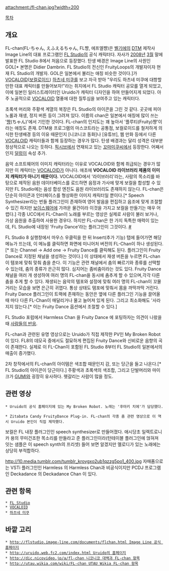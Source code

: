 attachment:/fl-chan.jpg?width=200

[[목차]]

== 개요 ==
FL-chan(FL-ちゃん, えふえるちゃん, FL쨩, 에프엘쨩)은 [[벨기에]]의 [[DTM]] 제작사 Image Line의 대표 프로그램인 [[FL Studio]]의 공식 캐릭터다. 자사가 [[2008년]] [[3월]] 말에 발표한 FL Studio 8에서 처음으로 등장했다. 탄생 배경은 Image Line의 사원인 GOL[* 본명은 Didier Dambrin. FL Studio의 전신인 FruityLoops의 개발자이자 현재 FL Studio의 개발자. GOL은 일본에서 불리는 애칭 비슷한 것이다.]가 [[VOCALOID]]([[보컬로이드]]) [[하츠네 미쿠]]를 보고 자극 받아 "우리도 하츠네 미쿠에 대항할 만한 대표 캐릭터를 만들어보자!"라는 취지에서 FL Studio 캐릭터 공모를 열게 되었고, 이에 일본인 일러스트레이터인 Uruido가 캐릭터 디자인을 하여 만들어지게 되었다. 아주 노골적으로 [[VOCALOID]] 열풍에 대한 질투심을 보여주고 있는 캐릭터다.

초록색 머리와 주황색 계열의 복장은 FL Studio의 아이콘을 그린 것 같다. 곳곳에 피아노롤과 재생, 정지 버튼 등이 그려져 있다. 이름의 chan은 일본에서 애칭에 많이 쓰는 '[[쨩]](ちゃん)'에서 기인한 것이다. FL-chan의 인지도는 꽤 높아서 '플루티(Fruity)쨩'이라는 애칭도 존재. DTM용 프로그램의 마스코트라는 공통점, 보컬로이드를 철저하게 의식한 탄생배경 등의 이유 때문인지 [니코니코 동화]나 [유튜브], 웹 만화 등에서 다른 [[VOCALOID]] 캐릭터들과 함께 등장하는 경우가 많다. 탄생 배경과는 달리 성격은 대부분 정상적으로 나오는 듯하다. [[픽시브]]에서 연재되고 있는 [[꼬마미쿠씨]]에서 등장한다. 어째서인지 [[덜렁이]] 속성 추가.

음악 소프트웨어의 이미지 캐릭터라는 이유로 VOCALOID와 함께 취급되는 경우가 많지만 이 캐릭터는 [[VOCALOID]]가 아니다. 애초에 '''VOCALOID 라이브러리 제품의 이미지 캐릭터가 아니기 때문이다.''' VOCALOID에서 '라이브러리'라는, 사람의 목소리를 바탕으로 제작된 음원 데이터베이스를 로드하면 음정과 가사에 맞게 보컬을 합성할 수 있지만 FL Studio에는 음성 합성 엔진도 음원 라이브러리도 존재하지 않는다. FL-chan은 단순히 아이콘과 인터페이스를 형상화한 이미지 캐릭터일 뿐이다.[* Speech Synthesizer라는 번들 플러그인이 존재하여 영어 발음을 편집하고 음조에 맞게 조절할 수 있긴 하지만 [[보이스웨어]]에 가까운 물건이라 이것을 가지고 보컬을 만들기는 매우 어렵다.] 각종 UCC에서 FL-Chan이 노래를 부르는 영상은 실제로 사람이 불러 보거나, 가상 음원을 추출하여 사용한 경우다. 하지만 FL-chan은 한 가지 독특한 매력이 있는데, FL Studio에 내장된 'Fruity Dance'라는 플러그인이 그것이다. [http://youtu.be/Z8lBF_t1YFQ #]

FL Studio 8 실행창에서 마우스 우클릭을 한 뒤 Insert(추가 기능) 탭에 들어가면 해당 메뉴가 뜨는데, 이 메뉴를 클릭하면 화면에 미니어처 버전의 FL-Chan이 하나 생성된다.[* 또는 Channel → Add one → Fruity Dance를 클릭해도 된다. 플러그인이 Fruity Dance로 지정된 채널을 생성하는 것이다.] 이 상태에서 재생 버튼을 누르면 FL-chan이 템포에 맞춰 맞춰 춤을 춘다. 이 기능은 관련 채널에서 춤의 빠르기와 종류를 선택할 수 있는데, 춤의 종류가 은근히 많다. 심지어는 좀비춤이라는 것도 있다. Fruity Dance 채널을 여러 개 생성하여 여러 명의 FL-chan을 동시에 춤추게 할 수 있으며,각각 다른 춤을 추게 할 수 있다. 재생되는 음악의 템포와 설정에 맞춰 여러 명의 FL-chan이 꼬물거리는 모습을 보면 은근히 귀엽다. 통상 상태도 탬포에 맞춰서 몸을 까딱까딱 거린다. Fruity Dance 플러그인이 트랙에 존재하는 동안은 옆에 다른 플러그인 기능을 끌어올때 마다 다른 FL-Chan이 매달리거나 물고 늘어져 있게 된다. 그리고 최소화해도 '사라지지 않는다.[* 이는 Fruity Dance 옵션에서 조절할 수 있다.]

FL Studio 포럼에서 Harmless Chan 을 Fruity Dance 에 포팅하자는 의견이 나왔을 때 [http://forum.image-line.com/viewtopic.php?t=45834&sid=6c586598b31329eff2e6a32cc9d8d3ef 사람들의 반응].

FL-chan과 관련된 유명 영상으로는 Uruido가 직접 제작한 PV인 My Broken Robot이 있다. FL8의 데모곡 중에서도 절묘하게 편집된 Fruity Dance와 신비로운 음향의 곡이 존재한다. 실제로 이 FL-Chan이 포함된 FL Studio 8부터 FL Studio의 일본에서의 매출이 증가했다.

2차 창작에서의 FL-chan의 아이템은 색조합 때문인지 감, 또는 당근을 들고 나온다.[* FL Studio의 아이콘이 당근이다.] 주황색과 초록색의 색조합, 그리고 단발머리와 마이크가 [[GUMI]]와 굉장히 유사하다. 헷갈리는 사람이 많을 정도.

== 관련 영상 ==
{{{#!html 
<object width="425" height="344"><param name="movie" value="http://www.youtube.com/v/GkSMTFIBbVI&color1=0xb1b1b1&color2=0xcfcfcf&hl=ja&feature=player_embedded&fs=1"></param><param name="allowFullScreen" value="true"></param><embed src="http://www.youtube.com/v/GkSMTFIBbVI&color1=0xb1b1b1&color2=0xcfcfcf&hl=ja&feature=player_embedded&fs=1" type="application/x-shockwave-flash" allowfullscreen="true" width="425" height="344></embed></object>
}}}
 * Uruido의 공식 홈페이지에 있는 My Broken Robot. 노래는 '후마키 치에'가 담당했다.

{{{#!html 
<object width="425" height="344"><param name="movie" value="http://www.youtube.com/v/T-d7Fg-EGYU&color1=0xb1b1b1&color2=0xcfcfcf&hl=ja&feature=player_embedded&fs=1"></param><param name="allowFullScreen" value="true"></param><embed src="http://www.youtube.com/v/T-d7Fg-EGYU&color1=0xb1b1b1&color2=0xcfcfcf&hl=ja&feature=player_embedded&fs=1" type="application/x-shockwave-flash" allowfullscreen="true" width="425" height="344"></embed></object> 
}}}
 * Zitabata Candy FruityDance Plug-in. FL-chan의 각종 춤 관련 영상으로 이 역시 Uruido 본인이 직접 제작했다.

보컬은 FL 내장 플러그인인 speech synthesizer로 만들어졌다. 애시당초 일렉트로니카 용의 무미건조한 목소리를 만들라고 준 플러그인이라(턴테이블 플러그인에 얹혀져 잇는 샘플은 이 speech synth의 프리셋) 들어 보면 알겠지만 멜로디가 있는 노래에는 상당히 부적합하다.

http://10.media.tumblr.com/tumblr_krovgxo2ub1qzzg5po1_400.jpg
자매품으로는 VSTi 플러그인인 Harmless 의 Harmless Chan과 비공식이지만 PCDJ 프로그램인 Deckadance 의 Deckadance Chan 이 있다.


== 관련 항목 ==
 * [[FL Studio]]
 * [[VOCALOID]]
 * [[하츠네 미쿠]]

== 바깥 고리 ==
 * [[http://flstudio.image-line.com/documents/flchan.html Image Line 공식 홈페이지]]
 * [[http://uruido.web.fc2.com/index.html Uruido의 홈페이지]]
 * [[http://dic.nicovideo.jp/a/fl-chan 니코니코 대백과 FL-chan 항목]]
 * [[http://utau.wikia.com/wiki/FL-chan UTAU Wikia FL-chan 항목]]


